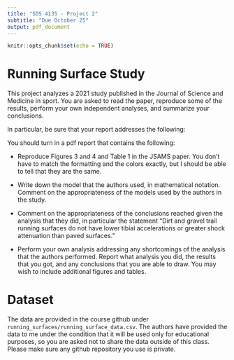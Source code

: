 ```yaml
---
title: "SDS 4135 - Project 2"
subtitle: "Due October 25"
output: pdf_document
---
```


```r
knitr::opts_chunk$set(echo = TRUE)
```

# Running Surface Study

This project analyzes a 2021 study published in the Journal of Science and Medicine
in sport. You are asked to read the paper, reproduce some of the results, perform
your own independent analyses, and summarize your conclusions. 

In particular, be sure that your report addresses the following:

You should turn in a pdf report that contains the following:

* Reproduce Figures 3 and 4 and Table 1 in the JSAMS paper. You don't have to match the formatting and the colors exactly, but I should be able to tell that they are the same.

* Write down the model that the authors used, in mathematical notation. Comment on the appropriateness of the models used by the authors in the study. 

* Comment on the appropriateness of the conclusions reached given the analysis that they did, in particular the statement "Dirt and gravel trail running surfaces do not have lower tibial accelerations or greater shock attenuation than paved surfaces."

* Perform your own analysis addressing any shortcomings of the analysis that the authors performed. Report what analysis you did, the results that you got, and any conclusions that you are able to draw. You may wish to include additional figures and tables.

# Dataset

The data are provided in the course github under `running_surfaces/running_surface_data.csv`. The authors have provided the data to me
under the condition that it will be used only for educational purposes, so you
are asked not to share the data outside of this class. Please make sure any
github repository you use is private.





